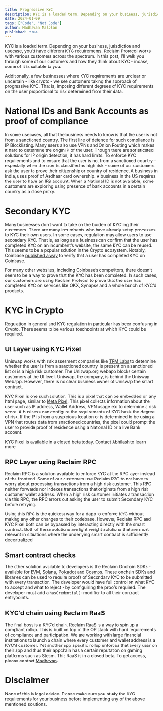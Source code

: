 ```yaml
---
title: Progressive KYC
description: KYC is a loaded term. Depending on your business, jurisdiction and usecase, you’d have different KYC requirements. Reclaim Protocol works with various customers across the spectrum. In this post, I’ll walk you through some of our customers and how they think about KYC - incase, some of it is suitable to you.
date: 2024-01-09
tags: ["Code", "Not Code"]
author: Madhavan Malolan
published: true
---
```


KYC is a loaded term. Depending on your business, jurisdiction and usecase, you’d have different KYC requirements. Reclaim Protocol works with various customers across the spectrum. In this post, I’ll walk you through some of our customers and how they think about KYC - incase, some of it is suitable to you.

Additionally, a few businesses where KYC requirements are unclear or uncertain - like crypto - we see customers taking the approach of progressive KYC. That is, imposing different degrees of KYC requirements on the user proportional to risk determined from their data.

# National IDs and Bank Accounts as proof of compliance

In some usecases, all that the business needs to know is that the user is not from a sanctioned country. The first line of defence for such compliance is IP Blocklisting. Many users also use VPNs and Onion Routing which makes it hard to determine the origin IP of the user. Though there are sofisticated solutions for IP origin detection, it has hard limits. To enforce KYC requirements and to ensure that the user is not from a sanctioned country - especially when the user is classified as high risk - some of our customers ask the user to prove their citizenship or country of residence. A business in India, uses proof of Aadhaar card ownership. A business in the US requires the user to have an IRS account. When a National ID is not available, some customers are exploring using presence of bank accounts in a certain country as a close proxy.

# Secondary KYC

Many businesses don’t want to take on the burden of KYC’ing their customers. There are many incumbents who have already setup processes to KYC their own users. In some cases, regulation may allow users to use secondary KYC. That is, as long as a business can confirm that the user has completed KYC on an incumbent’s website, the same KYC can be reused. This seems to be a popular solution in the Crypto ecosystem. Notably, Coinbase [published a way](https://blockworks.co/news/coinbase-identity-verification-kyc) to verify that a user has completed KYC on Coinbase.

For many other websites, including Coinbase’s competitors, there doesn’t seem to be a way to prove that the KYC has been completed. In such cases, our customers are using Reclaim Protocol to prove that the user has completed KYC on services like OKX, Synapse and a whole bunch of KYC’d products.

# KYC in Crypto

Regulation in general and KYC regulation in particular has been confusing in Crypto. There seems to be various touchpoints at which KYC could be required.

## UI Layer using KYC Pixel

Uniswap works with risk assesment companies like [TRM Labs](https://blog.uniswap.org/trm) to determine whether the user is from a sanctioned country, is present on a sanctioned list or is a high risk customer. The Uniswap.org webapp blocks certain customers at the UI level. Uniswap, the company, is behind the Uniswap Webapp. However, there is no clear business owner of Uniswap the smart contract.

KYC Pixel is one such solution. This is a pixel that can be embedded on any html page, similar to [Meta Pixel](https://www.facebook.com/business/tools/meta-pixel). This pixel collects information about the user such as IP address, Wallet Address, VPN usage etc to determine a risk score. A business can configure the requirements of KYC basis the degree of risk. If the IP is from a suspicious location or is determined to be using a VPN that routes data from snactioned countries, the pixel could prompt the user to provide proof of residence using a National ID or a live Bank account.

KYC Pixel is available in a closed beta today. Contact [Abhilash](https://t.me/abhilashi) to learn more.

## RPC Layer using Reclaim RPC

Reclaim RPC is a solution available to enforce KYC at the RPC layer instead of the frontend. Some of our customers use Reclaim RPC to not have to worry about processing transactions from a high risk customer. This RPC neither forwards nor indexes transactions that originate from a high risk customer wallet address. When a high risk customer initiates a transaction via this RPC, the RPC errors out asking the user to submit Secondary KYC before retrying.

Using this RPC is the quickest way for a dapp to enforce KYC without making any other changes to their codebase. However, Reclaim RPC and KYC Pixel both can be bypassed by interacting directly with the smart contract. Both of these solutions are light weight solutions that are most relevant in situations where the underlying smart contract is sufficiently decentralized.

## Smart contract checks

The other solution available to developers is the Reclaim Onchain SDKs - available for [EVM](https://blog.reclaimprotocol.org/posts/usecase-kyc/github.com/reclaimprotocol/solidity-sdk), [Solana](https://blog.reclaimprotocol.org/posts/usecase-kyc/github.com/reclaimprotocol/solana-sdk), [Polkadot](https://blog.reclaimprotocol.org/posts/usecase-kyc/github.com/reclaimprotocol/dot-sdk) and [Cosmos](https://blog.reclaimprotocol.org/posts/usecase-kyc/github.com/reclaimprotocol/cosmos-sdk). These onchain SDKs and libraries can be used to require proofs of Secondary KYC to be submitted with every transaction. The developer would have full control on what KYC to accept and what to reject - by configuiring the proofs required. The developer must add a `hasCredential()` modifier to all their contract entrypoints.

## KYC’d chain using Reclaim RaaS

The final boss is a KYC’d chain. Reclaim RaaS is a way to spin up a compliant rollup. This is built on top of the OP stack with hard requirements of compliance and participation. We are working with large financial institutions to launch a chain where every customer and wallet address is a KYC’d customer. Yet another app specific rollup enforces that every user on their app and thus their appchain has a certain reputation on gaming platforms such as Steam. This RaaS is in a closed beta. To get access, please contact [Madhavan](https://t.me/madhavanmalolan).

# Disclaimer

None of this is legal advice. Please make sure you study the KYC requirements for your business before implementing any of the above mentioned solutions.
